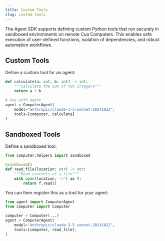 ```yaml
---
title: Custom Tools
slug: custom-tools
---
```


The Agent SDK supports defining custom Python tools that run securely in sandboxed environments on remote Cua Computers. This enables safe execution of user-defined functions, isolation of dependencies, and robust automation workflows.

## Custom Tools

Define a custom tool for an agent:

```python
def calculate(a: int, b: int) -> int:
    """Calculate the sum of two integers"""
    return a + b

# Use with agent
agent = ComputerAgent(
    model="anthropic/claude-3-5-sonnet-20241022",
    tools=[computer, calculate]
)
```

## Sandboxed Tools

Define a sandboxed tool:

```python
from computer.helpers import sandboxed

@sandboxed()
def read_file(location: str) -> str:
    """Read contents of a file"""
    with open(location, 'r') as f:
        return f.read()
```

You can then register this as a tool for your agent:

```python
from agent import ComputerAgent
from computer import Computer

computer = Computer(...)
agent = ComputerAgent(
    model="anthropic/claude-3-5-sonnet-20241022",
    tools=[computer, read_file],
)
```
